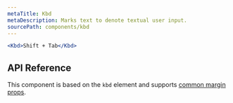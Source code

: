 ```yaml
---
metaTitle: Kbd
metaDescription: Marks text to denote textual user input.
sourcePath: components/kbd
---
```


```jsx live=true
<Kbd>Shift + Tab</Kbd>
```

## API Reference

This component is based on the `kbd` element and supports [common margin props](/themes/docs/theme/layout#margin-props).

<ThemesPropsTable name="kbd" />
